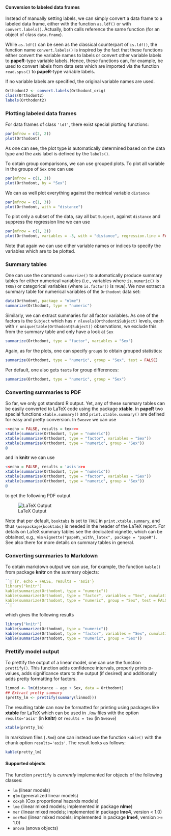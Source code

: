 #### Conversion to labeled data frames

Instead of manually setting labels, we can simply convert a data frame to a
labeled data frame, either with the function `as.ldf()` or with `convert.labels()`.
Actually, both calls reference the same function (for an object of class `data.frame`).

While `as.ldf()` can be seen as the classical counterpart of `is.ldf()`, the
function name `convert.labels()` is inspired by the fact that these functions either
convert the variable names to labels or convert other variable labels to **papeR**-type
variable labels. Hence, these functions can, for example, be used to convert labels
from data sets which are  imported via the function `read.spss()` to **papeR**-type
variable labels.

If no variable labels are specified, the original variable names are used.
```r
Orthodont2 <- convert.labels(Orthodont_orig)
class(Orthodont2)
labels(Orthodont2)
```

### Plotting labeled data frames

For data frames of class `'ldf'`, there exist special plotting functions:
```r
par(mfrow = c(2, 2))
plot(Orthodont)
```

As one can see, the plot type is automatically determined
based on the data type and the axis label is defined by
the `labels()`.

To obtain group comparisons, we can use grouped plots. To plot all variable in the
groups of `Sex` one can use
```r
par(mfrow = c(1, 3))
plot(Orthodont, by = "Sex")
```

We can as well plot everything against the metrical variable `distance`
```r
par(mfrow = c(1, 3))
plot(Orthodont, with = "distance")
```

To plot only a subset of the data, say all but `Subject`, against `distance` and
suppress the regression line we can use
```r
par(mfrow = c(1, 2))
plot(Orthodont, variables = -3, with = "distance", regression.line = FALSE)
```

Note that again we can use either variable names or indices to specify the variables
which are to be plotted.


### Summary tables

One can use the command `summarize()` to automatically produce summary tables for
either numerical variables (i.e., variables where `is.numeric()` is `TRUE`) or
categorical variables (where `is.factor()` is `TRUE`). We now extract a summary
table for numerical variables of the `Orthodont` data set:
```r
data(Orthodont, package = "nlme")
summarize(Orthodont, type = "numeric")
```

Similarly, we can extract summaries for all factor variables. As one of the factors
is the `Subject` which has `r nlevels(Orthodont$Subject)` levels, each with
`r unique(table(Orthodont$Subject))` observations, we exclude this from the summary
table and only have a look at `Sex`
```r
summarize(Orthodont, type = "factor", variables = "Sex")
```

Again, as for the plots, one can specify `group`s to obtain grouped statistics:
```r
summarize(Orthodont, type = "numeric", group = "Sex", test = FALSE)
```

Per default, one also gets `test`s for group differences:
```r
summarize(Orthodont, type = "numeric", group = "Sex")
```

### Converting summaries to PDF

So far, we only got standard R output. Yet, any of these summary tables can be
easily converted to LaTeX code using the package **xtable**. In **papeR** two
special functions `xtable.summary()` and `print.xtable.summary()` are defined
for easy and pretty conversion. In `Sweave` we can use
```r
<<echo = FALSE, results = tex>>=
xtable(summarize(Orthodont, type = "numeric"))
xtable(summarize(Orthodont, type = "factor", variables = "Sex"))
xtable(summarize(Orthodont, type = "numeric", group = "Sex"))
@
```
and in **knitr** we can use
```r
<<echo = FALSE, results = 'asis'>>=
xtable(summarize(Orthodont, type = "numeric"))
xtable(summarize(Orthodont, type = "factor", variables = "Sex"))
xtable(summarize(Orthodont, type = "numeric", group = "Sex"))
@
```
to get the following PDF output

![LaTeX Output](tables.png)

Note that per default, `booktabs` is set to `TRUE` in `print.xtable.summary`, and
thus `\usepackage{booktabs}` is needed in the header of the LaTeX report. For details
on LaTeX summary tables see the dedicated vignette, which can be obtained, e.g., via
`vignette("papeR\_with\_latex", package = "papeR")`. See also there for more details
on summary tables in general.

### Converting summaries to Markdown

To obtain markdown output we can use, for example, the function `kable()` from
package **knitr** on the summary objects:

```r
```{r, echo = FALSE, results = 'asis'}
library("knitr")
kable(summarize(Orthodont, type = "numeric"))
kable(summarize(Orthodont, type = "factor", variables = "Sex", cumulative = TRUE))
kable(summarize(Orthodont, type = "numeric", group = "Sex", test = FALSE))
```
```

which gives the following results

```r
library("knitr")
kable(summarize(Orthodont, type = "numeric"))
kable(summarize(Orthodont, type = "factor", variables = "Sex", cumulative = TRUE))
kable(summarize(Orthodont, type = "numeric", group = "Sex"))
```


### Prettify model output

To prettify the output of a linear model, one can use the function
`prettify()`. This function adds confidence intervals, properly
prints p-values, adds significance stars to the output (if desired)
and additionally adds pretty formatting for factors.

```r
linmod <- lm(distance ~ age + Sex, data = Orthodont)
## Extract pretty summary
(pretty_lm <- prettify(summary(linmod)))
```

The resulting table can now be formatted for printing using packages like
**xtable** for LaTeX which can be used in `.Rnw` files with the option
`results='asis'` (in **knitr**) or `results = tex` (in `Sweave`)

```r
xtable(pretty_lm)
```

In markdown files (`.Rmd`) one can instead use the function `kable()` with the
chunk option `results='asis'`. The result looks as follows:

```r
kable(pretty_lm)
```

#### Supported objects

The function `prettify` is *currently* implemented for objects of the following classes:

* `lm` (linear models)
* `glm` (generalized linear models)
* `coxph` (Cox proportional hazards models)
* `lme` (linear mixed models; implemented in package **nlme**)
* `mer` (linear mixed models; implemented in package **lme4**, version < 1.0)
* `merMod` (linear mixed models; implemented in package **lme4**, version >= 1.0)
* `anova` (anova objects)